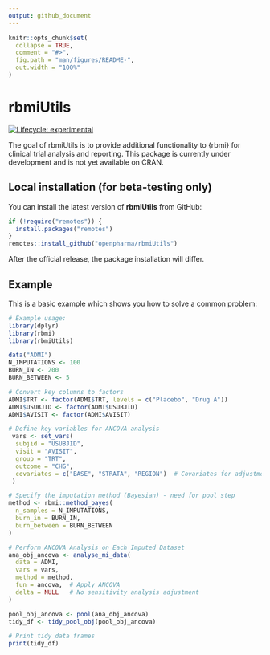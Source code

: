 ```yaml
---
output: github_document
---
```


<!-- README.md is generated from README.Rmd. Please edit that file -->

```r
knitr::opts_chunk$set(
  collapse = TRUE,
  comment = "#>",
  fig.path = "man/figures/README-",
  out.width = "100%"
)
```

# rbmiUtils

<!-- badges: start -->

[![Lifecycle: experimental](https://img.shields.io/badge/lifecycle-experimental-orange.svg)](https://www.tidyverse.org/lifecycle/#experimental) 
<!-- badges: end -->

The goal of rbmiUtils is to provide additional functionality to {rbmi} for clinical trial analysis and reporting. This package is currently under development and is not yet available on CRAN.

## Local installation (for beta-testing only)

You can install the latest version of **rbmiUtils** from GitHub:

``` r
if (!require("remotes")) {
  install.packages("remotes")
}
remotes::install_github("openpharma/rbmiUtils")
```

After the official release, the package installation will differ.

## Example

This is a basic example which shows you how to solve a common problem:

```r
# Example usage:
library(dplyr)
library(rbmi)
library(rbmiUtils)

data("ADMI")
N_IMPUTATIONS <- 100
BURN_IN <- 200
BURN_BETWEEN <- 5

# Convert key columns to factors
ADMI$TRT <- factor(ADMI$TRT, levels = c("Placebo", "Drug A"))
ADMI$USUBJID <- factor(ADMI$USUBJID)
ADMI$AVISIT <- factor(ADMI$AVISIT)

# Define key variables for ANCOVA analysis
 vars <- set_vars(
  subjid = "USUBJID",
  visit = "AVISIT",
  group = "TRT",
  outcome = "CHG",
  covariates = c("BASE", "STRATA", "REGION")  # Covariates for adjustment
 )

# Specify the imputation method (Bayesian) - need for pool step
method <- rbmi::method_bayes(
  n_samples = N_IMPUTATIONS,
  burn_in = BURN_IN,
  burn_between = BURN_BETWEEN
)

# Perform ANCOVA Analysis on Each Imputed Dataset
ana_obj_ancova <- analyse_mi_data(
  data = ADMI,
  vars = vars,
  method = method,
  fun = ancova,  # Apply ANCOVA
  delta = NULL   # No sensitivity analysis adjustment
)

pool_obj_ancova <- pool(ana_obj_ancova)
tidy_df <- tidy_pool_obj(pool_obj_ancova)

# Print tidy data frames
print(tidy_df)

```
